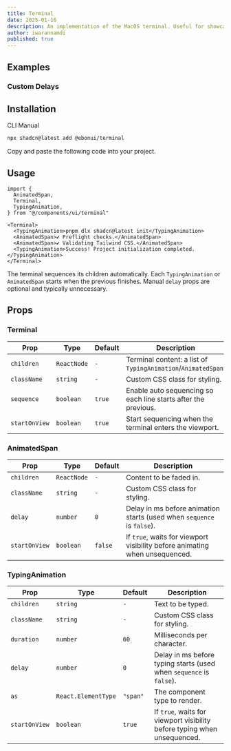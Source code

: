 ```yaml
---
title: Terminal
date: 2025-01-16
description: An implementation of the MacOS terminal. Useful for showcasing a command line interface.
author: iwarannamdi
published: true
---
```


<ComponentPreview name="terminal-demo" />

## Examples

### Custom Delays

<ComponentPreview name="terminal-demo-2" />

## Installation

<Tabs defaultValue="cli">

<TabsList>
  <TabsTrigger value="cli">CLI</TabsTrigger>
  <TabsTrigger value="manual">Manual</TabsTrigger>
</TabsList>
<TabsContent value="cli">

```bash
npx shadcn@latest add @ebonui/terminal
```

</TabsContent>

<TabsContent value="manual">

<Steps>

<Step>Copy and paste the following code into your project.</Step>

<ComponentSource name="terminal" />

</Steps>

</TabsContent>

</Tabs>

## Usage

```tsx showLineNumbers
import {
  AnimatedSpan,
  Terminal,
  TypingAnimation,
} from "@/components/ui/terminal"
```

```tsx showLineNumbers
<Terminal>
  <TypingAnimation>pnpm dlx shadcn@latest init</TypingAnimation>
  <AnimatedSpan>✔ Preflight checks.</AnimatedSpan>
  <AnimatedSpan>✔ Validating Tailwind CSS.</AnimatedSpan>
  <TypingAnimation>Success! Project initialization completed.</TypingAnimation>
</Terminal>
```

The terminal sequences its children automatically. Each `TypingAnimation` or `AnimatedSpan` starts when the previous finishes. Manual `delay` props are optional and typically unnecessary.

## Props

### Terminal

| Prop          | Type        | Default | Description                                                    |
| ------------- | ----------- | ------- | -------------------------------------------------------------- |
| `children`    | `ReactNode` | `-`     | Terminal content: a list of `TypingAnimation`/`AnimatedSpan`.  |
| `className`   | `string`    | `-`     | Custom CSS class for styling.                                  |
| `sequence`    | `boolean`   | `true`  | Enable auto sequencing so each line starts after the previous. |
| `startOnView` | `boolean`   | `true`  | Start sequencing when the terminal enters the viewport.        |

### AnimatedSpan

| Prop          | Type        | Default | Description                                                                 |
| ------------- | ----------- | ------- | --------------------------------------------------------------------------- |
| `children`    | `ReactNode` | `-`     | Content to be faded in.                                                     |
| `className`   | `string`    | `-`     | Custom CSS class for styling.                                               |
| `delay`       | `number`    | `0`     | Delay in ms before animation starts (used when `sequence` is `false`).      |
| `startOnView` | `boolean`   | `false` | If `true`, waits for viewport visibility before animating when unsequenced. |

### TypingAnimation

| Prop          | Type                | Default  | Description                                                              |
| ------------- | ------------------- | -------- | ------------------------------------------------------------------------ |
| `children`    | `string`            | `-`      | Text to be typed.                                                        |
| `className`   | `string`            | `-`      | Custom CSS class for styling.                                            |
| `duration`    | `number`            | `60`     | Milliseconds per character.                                              |
| `delay`       | `number`            | `0`      | Delay in ms before typing starts (used when `sequence` is `false`).      |
| `as`          | `React.ElementType` | `"span"` | The component type to render.                                            |
| `startOnView` | `boolean`           | `true`   | If `true`, waits for viewport visibility before typing when unsequenced. |
